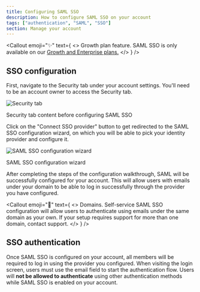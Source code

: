 ```yaml
---
title: Configuring SAML SSO
description: How to configure SAML SSO on your account
tags: ["authentication", "SAML", "SSO"]
section: Manage your account
---
```



<Callout
  emoji="✨"
  text={
    <>
      <span className="font-bold">Growth plan feature.</span> SAML SSO is only available on our <a href="https://knock.app/pricing">Growth and Enterprise plans.</a>
    </>
  }
/>

## SSO configuration

First, navigate to the Security tab under your account settings. You'll need to be an account owner to access the Security tab.

![Security tab](/images/manage-your-account/security-tab.png)

<figcaption>
  Security tab content before configuring SAML SSO
</figcaption>

Click on the "Connect SSO provider" button to get redirected to the SAML SSO
configuration wizard, on which you will be able to pick your identity provider
and configure it.

![SAML SSO configuration wizard](/images/manage-your-account/saml-sso-configuration-wizard.png)

<figcaption>
  SAML SSO configuration wizard
</figcaption>

After completing the steps of the configuration walkthrough, SAML will be successfully configured for your account.
This will allow users with emails under your domain to be able to log in successfully through the provider you
have configured.

<Callout
  emoji="🌠"
  text={
    <>
      <span className="font-bold">Domains.</span> Self-service SAML SSO
      configuration will allow users to authenticate using emails under the same
      domain as your own. If your setup requires support for more than one domain, contact
      support.
    </>
  }
/>

## SSO authentication

Once SAML SSO is configured on your account, all members will be required to log in using the provider you
configured. When visiting the login screen, users must use the email field to start the authentication flow.
Users will **not be allowed to authenticate** using other authentication methods while SAML SSO is enabled on your account.
